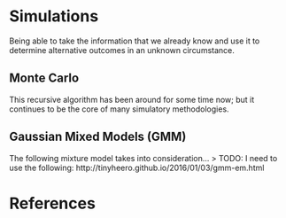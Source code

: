 # Simulations

Being able to take the information that we already know and use it to determine alternative outcomes in an unknown circumstance. 


## Monte Carlo 
This recursive algorithm has been around for some time now; but it continues to be the core of many simulatory methodologies. 

## Gaussian Mixed Models (GMM)
The following mixture model takes into consideration... 
> TODO: I need to use the following: http://tinyheero.github.io/2016/01/03/gmm-em.html

# References 
